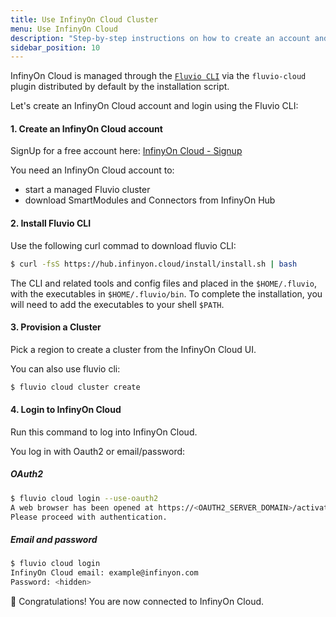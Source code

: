 ```yaml
---
title: Use InfinyOn Cloud Cluster
menu: Use InfinyOn Cloud
description: "Step-by-step instructions on how to create an account and login to InfinyOn Cloud using the CLI."
sidebar_position: 10
---
```


InfinyOn Cloud is managed through the [`Fluvio CLI`] via the `fluvio-cloud` plugin distributed by default by the installation script.

Let's create an InfinyOn Cloud account and login using the Fluvio CLI:

#### 1. Create an InfinyOn Cloud account

SignUp for a free account here: [InfinyOn Cloud - Signup](https://infinyon.cloud/ui/signup)

You need an InfinyOn Cloud account to:
* start a managed Fluvio cluster
* download SmartModules and Connectors from InfinyOn Hub


#### 2. Install Fluvio CLI

Use the following curl commad to download fluvio CLI:

```bash copy="fl"
$ curl -fsS https://hub.infinyon.cloud/install/install.sh | bash
```

The CLI and related tools and config files and placed in the `$HOME/.fluvio`, with the executables in `$HOME/.fluvio/bin`.
To complete the installation, you will need to add the executables to your shell `$PATH`.


#### 3. Provision a Cluster

Pick a region to create a cluster from the InfinyOn Cloud UI.

You can also use fluvio cli:

```bash copy="fl"
$ fluvio cloud cluster create
```


#### 4. Login to InfinyOn Cloud

Run this command to log into InfinyOn Cloud.

You log in with Oauth2 or email/password:


##### OAuth2

```bash copy="fl"
$ fluvio cloud login --use-oauth2
A web browser has been opened at https://<OAUTH2_SERVER_DOMAIN>/activate?user_code=<CODE>.
Please proceed with authentication.
```

##### Email and password

```bash copy="fl"
$ fluvio cloud login
InfinyOn Cloud email: example@infinyon.com
Password: <hidden>
```

:tada: Congratulations! You are now connected to InfinyOn Cloud.


[`Fluvio CLI`]: https://www.fluvio.io/cli/